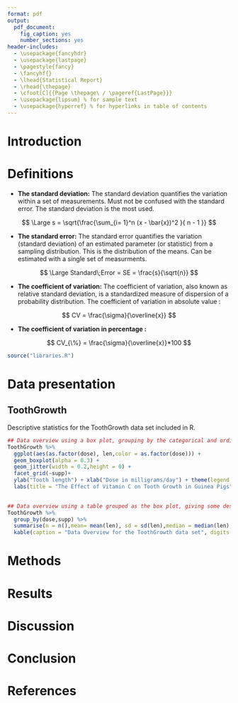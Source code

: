 ```yaml
---
format: pdf
output:
  pdf_document:
    fig_caption: yes
    number_sections: yes
header-includes:
  - \usepackage{fancyhdr}
  - \usepackage{lastpage}
  - \pagestyle{fancy}
  - \fancyhf{}
  - \lhead{Statistical Report}
  - \rhead{\thepage}
  - \cfoot[C]{{Page \thepage\ / \pageref{LastPage}}}
  - \usepackage{lipsum} % for sample text
  - \usepackage{hyperref} % for hyperlinks in table of contents
---
```


\begin{titlepage}
  \centering
  \vspace*{1cm}
  
  \Huge
  \textbf{Statistical Report}
  
  \vspace{0.5cm}
  \LARGE
  Data Analysis for GitHub profile
  
  \vspace{1.5cm}
  
  \textbf{Andrés Acuña Marroquín}
  
  \vfill
  
  A report submitted in partial fulfillment of the requirements for the degree of XYZ
  
  \vspace{0.8cm}
  
  \Large
  GitHub\\
  Date: 2024-05-27
  
  \vspace{0.5cm}
  \textbf{Project Name:} GitHub project
  
  \vspace{0.5cm}
  \textbf{R Software Version:} RStudio Version
  \vspace{0.2cm}
  \textbf{R Version:} 4.0.3 (2024-05-27)
  
  \vspace{0.5cm}
  \textbf{Change Description:}
  \begin{itemize}
    \item Initial version of the report
    \item Added statistical analysis section
    \item Revised conclusions based on latest data
  \end{itemize}
  
\end{titlepage}

\newpage
\centering
\raggedright
\tableofcontents  

# Introduction

\lipsum[1-2]

\newpage


# Definitions 

+ **The standard deviation:** The standard deviation quantifies the variation within a set of measurements.
Must not be confused with the standard error. The standard deviation is the most used.


$$ \Large  s = \sqrt{\frac{\sum_{i= 1}^n (x - \bar{x})^2 }{ n - 1 }}   $$

+ **The standard error:** The  standard error quantifies the variation (standard deviation) of an estimated parameter (or statistic) from a sampling distribution. This is the distribution of the means. Can be estimated with a single set of measurments.

$$ \Large Standard\;Error = SE = \frac{s}{\sqrt{n}} $$

+ **The coefficient of variation:**  The coefficient of variation, also known as relative standard deviation, is a standardized measure of dispersion of a probability distribution. The coefficient of variation in absolute value : 

$$ CV = \frac{\sigma}{\overline{x}} $$

+ **The coefficient of variation in percentage :**

$$ CV_{\%} = \frac{\sigma}{\overline{x}}*100 $$

```r

source("libraries.R")

```
 
\newpage

# Data presentation
## ToothGrowth

Descriptive statistics for the ToothGrowth data set included in R. 

```r

## Data overview using a box plot, grouping by the categorical and ordinal variables ("supp" and "dose") the continuous variable "len"
ToothGrowth %>% 
  ggplot(aes(as.factor(dose), len,color = as.factor(dose))) +
  geom_boxplot(alpha = 0.3) + 
  geom_jitter(width = 0.2,height = 0) +
  facet_grid(~supp)+
  ylab("Tooth length") + xlab("Dose in milligrams/day") + theme(legend.position = "none")+
  labs(title = "The Effect of Vitamin C on Tooth Growth in Guinea Pigs", subtitle = "Supplement type (VC or OJ)") 
  

## Data overview using a table grouped as the box plot, giving some descriptive statistics.
ToothGrowth %>% 
  group_by(dose,supp) %>% 
  summarise(n = n(),mean= mean(len), sd = sd(len),median = median(len),min = min(len), max = max(len)) %>% 
  kable(caption = "Data Overview for the ToothGrowth data set", digits = 2,align = "c", booktabs = T,linesep = "")  

```

\newpage 

# Methods

\lipsum[3-4]

# Results

\lipsum[5-6]

# Discussion

\lipsum[7-8]

# Conclusion

\lipsum[9-10]

# References

\begin{thebibliography}{9}

\bibitem{latexcompanion} 
  Author, F. (Year). \textit{Book Title}. Publisher.

\bibitem{knuthwebsite} 
  Knuth, D. (Year). Title of paper. \textit{Journal Name}, Volume(Issue), Page numbers.

\end{thebibliography}
